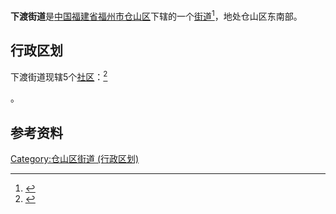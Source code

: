 {{中国乡级行政区
| 景观照片文件名 = 
| 景观照片描述 = 
| 汉语拼音 = 
| 通用拼音 = 
| 注音符號 = 
| 其它标音类型1 = 
| 其它标音1 = 
| 其它标音类型2 = 
| 其它标音2 = 
| 其它语言类型1 = 
| 其它语言地名1 = 
| 其它语言类型2 = 
| 其它语言地名2 = 
| 行政区划代码 = 
| 地理坐标 = 
| 总面积 = 2.3平方公里
| 户籍人口 = 
| 户籍人口年份 = 
| 常住人口 = 27928人
| 常住人口年份 = 2019
| 人口密度 = 
| 行政区划 = 
| 官方网站 = 
| 政府驻地 = 朝阳路377号
| 邮政编码 = 
| 毗邻行政区 = 
| 位置图文件名 = 
| 位置图描述 = 
|35/01/04/007/000}}
'''下渡街道'''是[[中华人民共和国|中国]][[福建省|福建省]][[福州市|福州市]][[仓山区|仓山区]]下辖的一个[[街道办事处|街道]]<ref>{{PRC admin/ref sgc|{{PRC admin/parent|35/01/04/007/000}}}}</ref>，地处仓山区东南部。

== 行政区划 ==

下渡街道现辖5个[[社区_(行政区划)|社区]]：<ref>{{PRC admin/ref sgc|35/01/04/007/000}}</ref>

{{PRC admin/children|35/01/04/007/000}}。
== 参考资料 ==

{{reflist}}
{{仓山区行政区划}}
{{福建行政区划小作品}}
[[Category:仓山区街道_(行政区划)|Category:仓山区街道 (行政区划)]]